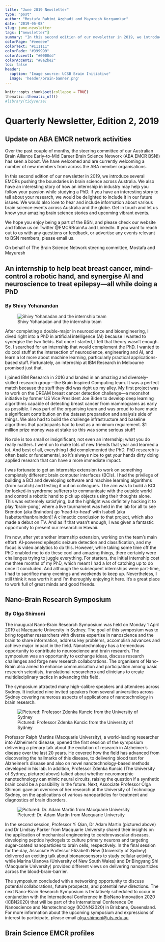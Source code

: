 ```yaml
---
title: "June 2019 Newsletter"
type: "post"
author: "Mostafa Rahimi Azghadi and Mayuresh Korgaonkar"
date: "2019-06-08"
slug: june-newsletter
tags: ["newsletter"]
summary: "In this second edition of our newsletter in 2019, we introduce several EMCRs pushing the boundaries in brain science across Australia. We also have an interesting story of how an internship in industry may help you follow your passion while studying a PhD."
colorPage: "#eeeeee"
colorText: "#111111"
colorFade: "#999999"
colorAccent1: "#0000dd"
colorAccent2: "#8a2be2"
toc: false
header:
  caption: "Image source: UCSB Brain Initiative"
  image: 'header/brain-banner.png'
---
```


```r
knitr::opts_chunk$set(collapse = TRUE)
thematic::thematic_off()
#library(tidyverse)
```

# Quarterly Newsletter, Edition 2, 2019

## Update on ABA EMCR network activities 
Over the past couple of months, the steering committee of our Australian Brain Alliance Early-to-Mid Career Brain Science Network (ABA EMCR BSN!) has seen a boost. We have welcomed and are currently welcoming a number of new members from across the ABA member organisations.

In this second edition of our newsletter in 2019, we introduce several EMCRs pushing the boundaries in brain science across Australia. We also have an interesting story of how an internship in industry may help you follow your passion while studying a PhD. If you have an interesting story to tell about your research, we would be delighted to include it in our future issues. We would also love to hear and include information about various brain science events across Australia and the globe. Get in touch and let us know your amazing brain science stories and upcoming vibrant events.

We hope you enjoy being a part of the BSN, and please check our website and 
follow us on Twitter @EMCRBrainAu and LinkedIn. If you want to reach out to us with any questions or feedback, or advertise any events relevant to BSN members, please email us.

On behalf of The Brain Science Network steering committee,
Mostafa and Mayuresh

##  An internship to help beat breast cancer, mind-control a robotic hand, and synergise AI and neuroscience to treat epilepsy—all while doing a PhD 
### By Shivy Yohanandan

![Shivy Yohanadan and the internship team](Yohanandan.png)

After completing a double-major in neuroscience and bioengineering, I dived right into a PhD in artificial intelligence (AI) because I wanted to synergise the two fields. But once I started, I felt that theory wasn’t enough. So, I searched for an internship that would complement the PhD. I wanted to do cool stuff at the intersection of neuroscience, engineering and AI, and learn a lot more about machine learning, particularly practical applications-based stuff. Fortunately, an internship at IBM Research in Melbourne promised just that.

I joined IBM Research in 2016 and landed in an amazing and diversely-skilled research group—the Brain Inspired Computing team. It was a perfect match because the stuff they did was right up my alley. My first project was to work on the DREAM breast cancer detection challenge—a moonshot initiative by former US Vice President Joe Biden to develop deep learning algorithms capable of detecting breast cancer from mammograms as early as possible. I was part of the organising team and was proud to have made a significant contribution on the dataset preparation and analysis side of things. We also had to build the challenge infrastructure and baseline algorithms that participants had to beat as a minimum requirement. $1 million prize money was at stake so this was some serious stuff!

No role is too small or insignificant, not even an internship; what you do really matters. I went on to make lots of new friends that year and learned a lot. And best of all, everything I did complemented the PhD. PhD research is often basic or fundamental, so it’s always nice to get your hands dirty doing applied research that can have a more immediate impact.

I was fortunate to get an internship extension to work on something completely different: brain computer interfaces (BCIs). I had the privilege of building a BCI and developing software and machine learning algorithms (from scratch) and testing it out on colleagues. The aim was to build a BCI for locked-in syndrome sufferers to communicate with the outside world and control a robotic hand to pick up objects using their thoughts alone. This was extremely satisfying, but the highlight was definitely hacking it to play 'brain-pong', where a live tournament was held in the lab for all to see Brendon (aka Braindon) go 'head-to-head' with Isabell (aka Isabetterthanbraindon)! A climactic conclusion to that project, which also made a debut on TV. And as if that wasn’t enough, I was given a fantastic opportunity to present our research in Hawaii.

I’m now, after yet another internship extension, working on the team’s main effort: AI-powered epileptic seizure detection and classification, and my focus is video analytics to do this. However, while taking some time off the PhD enabled me to do these cool and amazing things, there certainly were challenges trying to juggle everything. For starters, the initial internship cost me three months of my PhD, which meant I had a lot of catching up to do once it concluded. And although the subsequent internships were part-time, I had to sacrifice many evenings and weekends to keep up. Nevertheless, I still think it was worth it and I’m thoroughly enjoying it here. It's a great place to work full of great minds and good friends.

## Nano-Brain Research Symposium
### By Olga Shimoni

The inaugural Nano-Brain Research Symposium was held on Monday 1 April 2019 at Macquarie University in Sydney. The goal of this symposium was to bring together researchers with diverse expertise in nanoscience and the brain to share information, address key problems, accomplish advances and achieve major impact in the field. Nanotechnology has a tremendous opportunity to contribute to neuroscience and brain research. The symposium was an opportunity to exchange ideas, discuss research challenges and forge new research collaborations. The organisers of Nano-Brain also aimed to enhance communication and participation among basic research scientists, translational researchers and clinicians to create multidisciplinary tactics in advancing this field.

The symposium attracted many high-calibre speakers and attendees across Sydney. It included nine invited speakers from several universities across Sydney covering numerous aspects of applications of nanotechnology in brain research.

![Pictured: Professor Zdenka Kuncic from the University of Sydney](Nano-BrainResearchSymposium-ProfZdenkaKuncic-9900000000079e3c.jpeg)

Professor Ralph Martins (Macquarie University), a world-leading researcher into Alzheimer’s disease, opened the first session of the symposium delivering a plenary talk about the evolution of research in Alzheimer’s disease over the last 20 years. He covered how the field has advanced from discovering the hallmarks of this disease, to delivering blood test for Alzheimer’s disease and also on novel nanotechnology-based methods developed in his lab. In addition, Professor Zdenka Kuncic (The University of Sydney, pictured above) talked about whether neuromorphic nanotechnology can mimic neural circuits, raising the question if a synthetic brain could be a possibility in the future. Next, Associate Professor Olga Shimoni gave an overview of her research at the University of Technology Sydney, on the applications of various nanoparticles for treatment and diagnostics of brain disorders. 

![Pictured: Dr. Adam Martin from Macquarie University](Nano-BrainResearchSymposium-DrAdamMartin-60609a88331dd688.jpeg)

In the second session, Professor Yi Qian, Dr Adam Martin (pictured above) and Dr Lindsay Parker from Macquarie University shared their insights on the application of mechanical engineering to cerebrovascular diseases, developing peptide hydrogels to culture primary neurons and targeting sugar-coated nanoparticles to brain cells, respectively. In the final session for the day, Associate Professor Elizabeth New (University of Sydney) delivered an exciting talk about bionanosensors to study cellular activity, while Marina Ulanova (University of New South Wales) and Dr Bingyang Shi (Macquarie University) provided different views on delivering nanoparticles across the blood-brain-barrier. 

The symposium concluded with a networking opportunity to discuss potential collaborations, future prospects, and potential new directions. The next Nano-Brain Research Symposium is tentatively scheduled to occur in conjunction with the International Conference in BioNano Innovation 2020 (ICBN2020) that will be part of the International Conference On Nanoscience and Nanotechnology (ICONN2020) in Brisbane, Queensland. For more information about the upcoming symposium and expressions of interest to participate, please email [olga.shimoni@uts.edu.au](mailto:olga.shimoni@uts.edu.au) 

## Brain Science EMCR profiles








